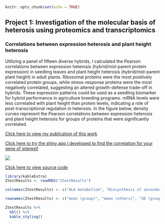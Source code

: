 

```r
knitr::opts_chunk$set(echo = TRUE)
```

## Project 1: Investigation of the molecular basis of heterosis using proteomics and transcriptomics

### Correlations between expression heterosis and plant height heterosis

Utilizing a panel of fifteen diverse hybrids, I calculated the Pearson correlations between expression heterosis (hybrid/mid-parent protein expression) in seedling leaves and plant height heterosis (hybrid/mid-parent plant height) in adult plants. Ribosomal proteins were the most positively correlated protein groups, while stress-response proteins were the most negatively correlated, suggesting an altered growth-defense trade-off in hybrids. These expression patterns could be used as a seedling biomarker for hybrid performance in agriculture breeding programs. mRNA levels were less correlated with plant height than protein levels, indicating a role of post-transcriptional regulation in heterosis. In the figure below, density curves represent the Pearson correlations between expression heterosis and plant height heterosis for groups of proteins that were significantly correlated.

[Click here to view my publication of this work](https://www.pnas.org/doi/abs/10.1073/pnas.2109332118)

[Click here to try the shiny app I developed to find the correlation for your gene of interest!](https://devonbirdseye.shinyapps.io/ExpressionViewer/)

<img src="images/correlations3.jpg?raw=true"/>

[Click here to view source code](https://github.com/devonbirdseye/devonbirdseye.github.io/blob/master/HeterosisCorrelations.R)

```r
library(kableExtra)
ZtestResults <- readRDS("ZtestResults")

colnames(ZtestResults) <- c("ALA metabolism", "Biosynthesis of secondary metabolites", "Photosynthesis","Plastid ribosome", "Cytosolic ribosome")

rownames(ZtestResults) <- c("mean (group)", "mean (others)", "SD (group)", "SD (others)", "p-value", "Z-statistic")

ZtestResults %>%
  kbl() %>%
  kable_styling()
```






